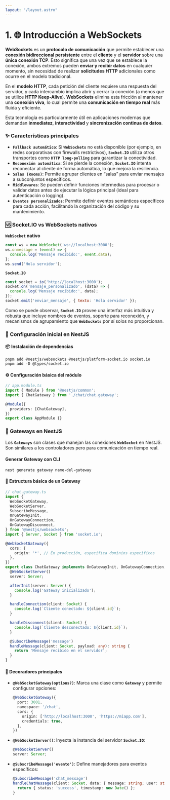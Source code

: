 ```yaml
---
layout: "/layout.astro"
---
```


# 1. 🌐 Introducción a WebSockets

**WebSockets** es un **protocolo de comunicación** que permite establecer una **conexión bidireccional persistente** entre el **cliente** y el **servidor** sobre una **única conexión TCP**. Esto significa que una vez que se establece la conexión, ambos extremos pueden **enviar y recibir datos** en cualquier momento, sin necesidad de realizar **solicitudes HTTP** adicionales como ocurre en el modelo tradicional.

En el **modelo HTTP**, cada petición del cliente requiere una respuesta del servidor, y cada intercambio implica abrir y cerrar la conexión (a menos que se utilice **HTTP Keep-Alive**). **WebSockets** elimina esta fricción al mantener una **conexión viva**, lo cual permite una **comunicación en tiempo real** más fluida y eficiente.

Esta tecnología es particularmente útil en aplicaciones modernas que demandan **inmediatez**, **interactividad** y **sincronización continua de datos**.

### ✨ Características principales

*   **`Fallback automático`**: Si **`WebSockets`** no está disponible (por ejemplo, en redes corporativas con firewalls restrictivos), **`Socket.IO`** utiliza otros transportes como **`HTTP long-polling`** para garantizar la conectividad.
*   **`Reconexión automática`**: Si se pierde la conexión, **`Socket.IO`** intenta reconectar al cliente de forma automática, lo que mejora la resiliencia.
*   **`Salas (Rooms)`**: Permite agrupar clientes en “salas” para enviar mensajes a subconjuntos específicos.
*   **`Middlewares`**: Se pueden definir funciones intermedias para procesar o validar datos antes de ejecutar la lógica principal (ideal para autenticación o logging).
*   **`Eventos personalizados`**: Permite definir eventos semánticos específicos para cada acción, facilitando la organización del código y su mantenimiento.

### 🆚 Socket.IO vs WebSockets nativos

**`WebSocket` nativo**
```javascript
const ws = new WebSocket('ws://localhost:3000');
ws.onmessage = (event) => {
  console.log('Mensaje recibido:', event.data);
};
ws.send('Hola servidor');
```

**`Socket.IO`**
```javascript
const socket = io('http://localhost:3000');
socket.on('mensaje_personalizado', (data) => {
  console.log('Mensaje recibido:', data);
});
socket.emit('enviar_mensaje', { texto: 'Hola servidor' });
```

Como se puede observar, **`Socket.IO`** provee una interfaz más intuitiva y robusta que incluye nombres de eventos, soporte para reconexión, y mecanismos de agrupamiento que **`WebSockets`** por sí solos no proporcionan.

### 🚀 Configuración inicial en NestJS

#### 📦 Instalación de dependencias
```shell
pnpm add @nestjs/websockets @nestjs/platform-socket.io socket.io
pnpm add -D @types/socket.io
```

#### ⚙️ Configuración básica del módulo
```typescript src/app.module.ts
// app.module.ts
import { Module } from '@nestjs/common';
import { ChatGateway } from './chat/chat.gateway';

@Module({
  providers: [ChatGateway],
})
export class AppModule {}
```

### 🌟 Gateways en NestJS
Los **`Gateways`** son clases que manejan las conexiones **`WebSocket`** en NestJS. Son similares a los controladores pero para comunicación en tiempo real.

#### Generar Gateway con CLI
```shell
nest generate gateway name-del-gateway
```

#### 📇 Estructura básica de un Gateway
```typescript src/chat/chat.gateway.ts
// chat.gateway.ts
import {
  WebSocketGateway,
  WebSocketServer,
  SubscribeMessage,
  OnGatewayInit,
  OnGatewayConnection,
  OnGatewayDisconnect,
} from '@nestjs/websockets';
import { Server, Socket } from 'socket.io';

@WebSocketGateway({
  cors: {
    origin: '*', // En producción, especifica dominios específicos
  },
})
export class ChatGateway implements OnGatewayInit, OnGatewayConnection, OnGatewayDisconnect {
  @WebSocketServer()
  server: Server;

  afterInit(server: Server) {
    console.log('Gateway inicializado');
  }

  handleConnection(client: Socket) {
    console.log(`Cliente conectado: ${client.id}`);
  }

  handleDisconnect(client: Socket) {
    console.log(`Cliente desconectado: ${client.id}`);
  }

  @SubscribeMessage('message')
  handleMessage(client: Socket, payload: any): string {
    return 'Mensaje recibido en el servidor';
  }
}
```

#### 🔧 Decoradores principales

*   **`@WebSocketGateway(options?)`**: Marca una clase como **`Gateway`** y permite configurar opciones:
    ```typescript
    @WebSocketGateway({
      port: 3001,
      namespace: '/chat',
      cors: {
        origin: ['http://localhost:3000', 'https://miapp.com'],
        credentials: true,
      },
    })
    ```

*   **`@WebSocketServer()`**: Inyecta la instancia del servidor **`Socket.IO`**:
    ```typescript
    @WebSocketServer()
    server: Server;
    ```

*   **`@SubscribeMessage('evento')`**: Define manejadores para eventos específicos:
    ```typescript
    @SubscribeMessage('chat_message')
    handleChatMessage(client: Socket, data: { message: string; user: string }) {
      return { status: 'success', timestamp: new Date() };
    }
    ```